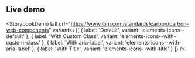 ## Live demo

<StorybookDemo
  tall
  url="https://www.ibm.com/standards/carbon/carbon-web-components"
  variants={[
    {
      label: 'Default',
      variant: 'elements-icons--default'
    },
    {
      label: 'With Custom Class',
      variant: 'elements-icons--with-custom-class'
    },
    {
      label: 'With aria-label',
      variant: 'elements-icons--with-aria-label'
    },
    {
      label: 'With Title',
      variant: 'elements-icons--with-title'
    }
  ]}
/>
